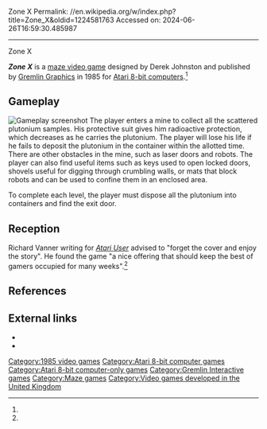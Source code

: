 Zone X
Permalink: //en.wikipedia.org/w/index.php?title=Zone_X&oldid=1224581763
Accessed on: 2024-06-26T16:59:30.485987



------
Zone X
{{short description|1985 video game}}
{{distinguish|Dimension X (video game)}}
{{Notability|Product|date=January 2022}}
{{Infobox video game
| title = Zone X
| image = Zone_X_(video_game)_Cover_Art.jpg
| caption = 
| released = 1985
| designer = Derek Johnston<ref name="giantlist"/>
| programmer = 
| composer = 
| publisher = [[Gremlin Graphics]]
| developer =  
| platforms = [[Atari 8-bit]]
| genre = [[Maze video game|Maze]]
}}

'''''Zone X''''' is a [[maze video game]] designed by Derek Johnston and published by [[Gremlin Graphics]] in 1985 for [[Atari 8-bit computers]].<ref name="giantlist"/>

==Gameplay==
[[File:Zone_X_(video_game)_Atari_8-bit_PAL_screenshot.png|thumb|left|Gameplay screenshot]]
The player enters a mine to collect all the scattered plutonium samples. His protective suit gives him radioactive protection, which decreases as he carries the plutonium. The player will lose his life if he fails to deposit the plutonium in the container within the allotted time. There are other obstacles in the mine, such as laser doors and robots. The player can also find useful items such as keys used to open locked doors, shovels useful for digging through crumbling walls, or mats that block robots and can be used to confine them in an enclosed area.

To complete each level, the player must dispose all the plutonium into containers and find the exit door.

==Reception==
Richard Vanner writing for ''[[Atari User]]'' advised to "forget the cover and enjoy the story". He found the game "a nice offering that should keep the best of gamers occupied for many weeks".<ref name="au"/>

==References==
{{reflist|refs=
<ref name="giantlist">{{cite web|title=The Giant List of Classic Game Programmers|url=https://dadgum.com/giantlist/|last1=Hague|first1=James}}</ref>
<ref name="au">{{cite journal |title=Forget the cover, enjoy the story |journal=Atari User |date=March 1986 |page=41 |url=https://archive.org/details/atari-user-uk-magazine-11/page/n63/mode/2up}}</ref>
}}

==External links==
* {{atarimania|id=5942}}
* {{Internet Archive game|id=a8b_Zone_X_1985_Gremlin_Graphics_GB}}

[[Category:1985 video games]]
[[Category:Atari 8-bit computer games]]
[[Category:Atari 8-bit computer-only games]]
[[Category:Gremlin Interactive games]]
[[Category:Maze games]]
[[Category:Video games developed in the United Kingdom]]